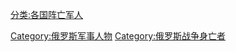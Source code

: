 [[分类:各国阵亡军人|分类:各国阵亡军人]]
[[Category:俄罗斯军事人物|Category:俄罗斯军事人物]]
[[Category:俄罗斯战争身亡者|Category:俄罗斯战争身亡者]]